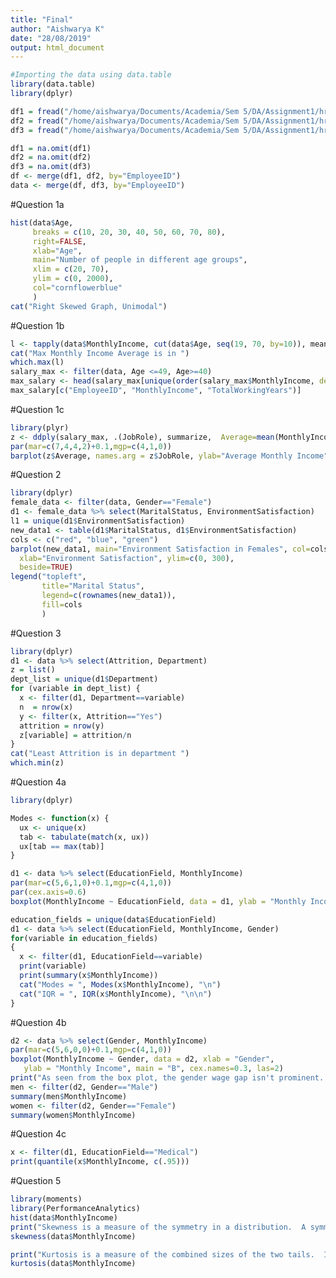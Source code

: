 ```yaml
---
title: "Final"
author: "Aishwarya K"
date: "28/08/2019"
output: html_document
---
```


```r
#Importing the data using data.table
library(data.table)
library(dplyr)

df1 = fread("/home/aishwarya/Documents/Academia/Sem 5/DA/Assignment1/hr-analytics-case-study/general_data.csv")
df2 = fread("/home/aishwarya/Documents/Academia/Sem 5/DA/Assignment1/hr-analytics-case-study/manager_survey_data.csv")
df3 = fread("/home/aishwarya/Documents/Academia/Sem 5/DA/Assignment1/hr-analytics-case-study/employee_survey_data.csv")

df1 = na.omit(df1)
df2 = na.omit(df2)
df3 = na.omit(df3)
df <- merge(df1, df2, by="EmployeeID")
data <- merge(df, df3, by="EmployeeID")
```

#Question 1a
```r
hist(data$Age, 
     breaks = c(10, 20, 30, 40, 50, 60, 70, 80), 
     right=FALSE, 
     xlab="Age", 
     main="Number of people in different age groups",
     xlim = c(20, 70),
     ylim = c(0, 2000),
     col="cornflowerblue"
     )
cat("Right Skewed Graph, Unimodal")
```
#Question 1b
```r
l <- tapply(data$MonthlyIncome, cut(data$Age, seq(19, 70, by=10)), mean)
cat("Max Monthly Income Average is in ")
which.max(l)
salary_max <- filter(data, Age <=49, Age>=40)
max_salary <- head(salary_max[unique(order(salary_max$MonthlyIncome, decreasing = TRUE)), ], n=5)
max_salary[c("EmployeeID", "MonthlyIncome", "TotalWorkingYears")]
```

#Question 1c
```r
library(plyr)
z <- ddply(salary_max, .(JobRole), summarize,  Average=mean(MonthlyIncome))
par(mar=c(7,4,4,2)+0.1,mgp=c(4,1,0))
barplot(z$Average, names.arg = z$JobRole, ylab="Average Monthly Income", main = "Job Role Vs Average Salary", cex.names=0.6, las=2, col ="cornflowerblue")
```

#Question 2
```r
library(dplyr)
female_data <- filter(data, Gender=="Female")
d1 <- female_data %>% select(MaritalStatus, EnvironmentSatisfaction)
l1 = unique(d1$EnvironmentSatisfaction)
new_data1 <- table(d1$MaritalStatus, d1$EnvironmentSatisfaction)
cols <- c("red", "blue", "green")
barplot(new_data1, main="Environment Satisfaction in Females", col=cols,
  xlab="Environment Satisfaction", ylim=c(0, 300), 
  beside=TRUE)
legend("topleft", 
       title="Marital Status", 
       legend=c(rownames(new_data1)),
       fill=cols
       )
```
#Question 3
```r
library(dplyr)
d1 <- data %>% select(Attrition, Department)
z = list()
dept_list = unique(d1$Department)
for (variable in dept_list) {
  x <- filter(d1, Department==variable)
  n  = nrow(x)
  y <- filter(x, Attrition=="Yes")
  attrition = nrow(y)
  z[variable] = attrition/n
}
cat("Least Attrition is in department ")
which.min(z)        
```

#Question 4a
```r
library(dplyr)

Modes <- function(x) {
  ux <- unique(x)
  tab <- tabulate(match(x, ux))
  ux[tab == max(tab)]
}

d1 <- data %>% select(EducationField, MonthlyIncome)
par(mar=c(5,6,1,0)+0.1,mgp=c(4,1,0))
par(cex.axis=0.6)
boxplot(MonthlyIncome ~ EducationField, data = d1, ylab = "Monthly Income", main = "Box Plots for Monthly Income ", boxwex=0.3, las=2, cex.names=0.2)

education_fields = unique(data$EducationField)
d1 <- data %>% select(EducationField, MonthlyIncome, Gender)
for(variable in education_fields)
{
  x <- filter(d1, EducationField==variable)
  print(variable)
  print(summary(x$MonthlyIncome))
  cat("Modes = ", Modes(x$MonthlyIncome), "\n")
  cat("IQR = ", IQR(x$MonthlyIncome), "\n\n")
}
```
#Question 4b
```r
d2 <- data %>% select(Gender, MonthlyIncome)
par(mar=c(5,6,0,0)+0.1,mgp=c(4,1,0))
boxplot(MonthlyIncome ~ Gender, data = d2, xlab = "Gender",
   ylab = "Monthly Income", main = "B", cex.names=0.3, las=2)
print("As seen from the box plot, the gender wage gap isn't prominent. The median pay for both male and female is slightly higher in women by 280. The Mean salary for men is greater than the mean salary for women by 724.")
men <- filter(d2, Gender=="Male")
summary(men$MonthlyIncome)
women <- filter(d2, Gender=="Female")
summary(women$MonthlyIncome)
```
#Question 4c
```r
x <- filter(d1, EducationField=="Medical")
print(quantile(x$MonthlyIncome, c(.95)))
```
#Question 5
```r
library(moments)
library(PerformanceAnalytics)
hist(data$MonthlyIncome)
print("Skewness is a measure of the symmetry in a distribution.  A symmetrical dataset will have a skewness equal to 0.  So, a normal distribution will have a skewness of 0. The histogram given below is positively skewed.")
skewness(data$MonthlyIncome)
```


```r
print("Kurtosis is a measure of the combined sizes of the two tails.  It measures the amount of probability in the tails. The kurtosis for a standard normal distribution is three. positive kurtosis indicates a \"heavy-tailed\" distribution and negative kurtosis indicates a \"light tailed\" distribution.")
kurtosis(data$MonthlyIncome)
```

